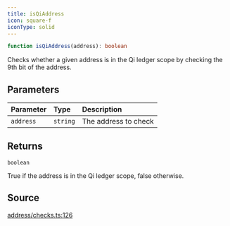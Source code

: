 ```yaml
---
title: isQiAddress
icon: square-f
iconType: solid
---
```


```ts
function isQiAddress(address): boolean
```

Checks whether a given address is in the Qi ledger scope by checking the 9th bit of the address.

## Parameters

| Parameter | Type | Description |
| :------ | :------ | :------ |
| `address` | `string` | The address to check |

## Returns

`boolean`

True if the address is in the Qi ledger scope, false otherwise.

## Source

[address/checks.ts:126](https://github.com/dominant-strategies/quais.js/blob/7c3e9bc54d6f1274e27362fc6bf66140de7d80eb/src/address/checks.ts#L126)
